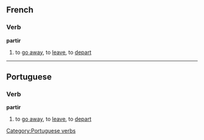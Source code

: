 ==French==
===Verb===
'''partir'''

# to [[go away]], to [[leave]], to [[depart]]

----
==Portuguese==
===Verb===
'''partir'''

# to [[go away]], to [[leave]], to [[depart]]

[[Category:Portuguese verbs]]